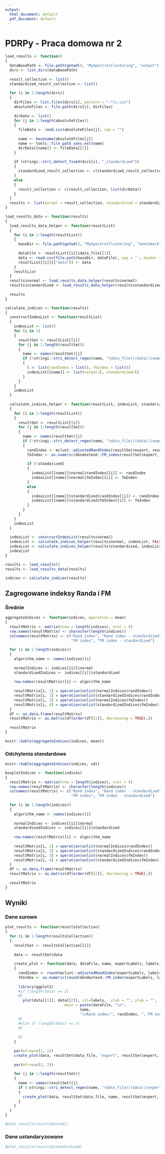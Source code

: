 ```yaml
---
output:
  html_document: default
  pdf_document: default
---
```

# PDRPy - Praca domowa nr 2

```R
load_results <- function()
{
  dataBasePath <- file.path(getwd(), "MySpectralClustering", "output")
  dirs <- list.dirs(dataBasePath)
  
  result_collection <- list()
  standardized_result_collection <- list()
  
  for (i in 2:length(dirs))
  {
    dirFiles <- list.files(dirs[i], pattern = ".*\\.csv")
    absoluteFiles <- file.path(dirs[i], dirFiles)
    
    dirData <- list()
    for (j in 1:length(absoluteFiles))
    {
      fileData <- read.csv(absoluteFiles[j], sep = "")
    
      name <- basename(absoluteFiles[j])
      name <- tools::file_path_sans_ext(name)
      dirData[[name]] <- fileData[[1]]
    }
    
    if (stringi::stri_detect_fixed(dirs[i], "_standardized"))
    {
      standardized_result_collection <- c(standardized_result_collection, list(dirData))
    }
    else
    {
      result_collection <- c(result_collection, list(dirData))
    }
  }
  results <- list(normal = result_collection, standardized = standardized_result_collection)
}

load_results_data <- function(results)
{
  load_results_data_helper <- function(resultList)
  {
    for (i in 1:length(resultList))
    {
      baseDir <- file.path(getwd(), "MySpectralClustering", "benchmark")
      
      dataFile <- resultList[[i]]$data_file[[1]]
      data <- read.csv(file.path(baseDir, dataFile), sep = '', header = FALSE)
      resultList[[i]][["data"]] <- data
    }
    resultList
  }
  results$normal <- load_results_data_helper(results$normal)
  results$standardized <- load_results_data_helper(results$standardized)
  
  results
}

calculate_indices <- function(results)
{
  constructIndexList <- function(resultList)
  {
    indexList <- list()
    for (i in 1)
    {
      resultSet <- resultList[[i]]
      for (j in 1:length(resultSet))
      {
        name <- names(resultSet)[j]
        if (!stringi::stri_detect_regex(name, "(data_file)|(data)|(expert)"))
        {
          l <- list(randIndex = list(), fmIndex = list())
          indexList[[name]] <- list(normal=l, standardized=l)
        }
      }
    }
    indexList
  }
  
  calculate_indices_helper <- function(resultList, indexList, standarized)
  {
    for (i in 1:length(resultList))
    {
      resultSet <- resultList[[i]]
      for (j in 1:length(resultSet))
      {
        name <- names(resultSet)[j]
        if (!stringi::stri_detect_regex(name, "(data_file)|(data)|(expert)"))
        {
          randIndex <- mclust::adjustedRandIndex(resultSet$expert, resultSet[[name]])
          fmIndex <- as.numeric(dendextend::FM_index(resultSet$expert, resultSet[[name]]))
          
          if (!standarized)
          {
            indexList[[name]]$normal$randIndex[[i]] <- randIndex
            indexList[[name]]$normal$fmIndex[[i]] <- fmIndex
          }
          else
          {
            indexList[[name]]$standardized$randIndex[[i]] <- randIndex
            indexList[[name]]$standardized$fmIndex[[i]] <- fmIndex
          }
        }
      }
    }
    indexList
  }
  
  indexList <- constructIndexList(results$normal)
  indexList <- calculate_indices_helper(results$normal, indexList, FALSE)
  indexList <- calculate_indices_helper(results$standardized, indexList, TRUE)
  indexList
}

results <- load_results()
results <- load_results_data(results)

indices <- calculate_indices(results)
```

## Zagregowane indeksy Randa i FM

### Średnie

```r
aggregateIndices <- function(indices, operation = mean)
{
  resultMatrix <- matrix(nrow = length(indices), ncol = 4)
  row.names(resultMatrix) <- character(length(indices))
  colnames(resultMatrix) <- c("Rand index", "Rand index - standardized",
                              "FM index", "FM index - standardized")
  
  for (i in 1:length(indices))
  {
    algorithm_name <- names(indices)[i]
    
    normalIndices <- indices[[i]]$normal
    standardizedIndices <- indices[[i]]$standardized
    
    row.names(resultMatrix)[i] <- algorithm_name
    
    resultMatrix[i, 1] = operation(unlist(normalIndices$randIndex))
    resultMatrix[i, 2] = operation(unlist(standardizedIndices$randIndex))
    resultMatrix[i, 3] = operation(unlist(normalIndices$fmIndex))
    resultMatrix[i, 4] = operation(unlist(standardizedIndices$fmIndex))
  }
  df <- as.data.frame(resultMatrix)
  resultMatrix <- as.matrix(df[order(df[[1]], decreasing = TRUE),])
  
  resultMatrix
}

knitr::kable(aggregateIndices(indices, mean))
```

### Odchylenia standardowe

```r
knitr::kable(aggregateIndices(indices, sd))
```

```r
boxplotIndices <- function(indices)
{
  resultMatrix <- matrix(nrow = length(indices), ncol = 4)
  row.names(resultMatrix) <- character(length(indices))
  colnames(resultMatrix) <- c("Rand index", "Rand index - standardized",
                              "FM index", "FM index - standardized")
  
  for (i in 1:length(indices))
  {
    algorithm_name <- names(indices)[i]
    
    normalIndices <- indices[[i]]$normal
    standardizedIndices <- indices[[i]]$standardized
    
    row.names(resultMatrix)[i] <- algorithm_name
    
    resultMatrix[i, 1] = operation(unlist(normalIndices$randIndex))
    resultMatrix[i, 2] = operation(unlist(standardizedIndices$randIndex))
    resultMatrix[i, 3] = operation(unlist(normalIndices$fmIndex))
    resultMatrix[i, 4] = operation(unlist(standardizedIndices$fmIndex))
  }
  df <- as.data.frame(resultMatrix)
  resultMatrix <- as.matrix(df[order(df[[1]], decreasing = TRUE),])
  
  resultMatrix
}
```

## Wyniki

### Dane surowe

```r
plot_results <- function(resultsCollection) 
{
  for (i in 1:length(resultsCollection))
  {
    resultSet <- resultsCollection[[i]]
    
    data <- resultSet$data
    
    create_plot <- function(data, dataFile, name, expertLabels, labels)
    {
      randIndex <- round(mclust::adjustedRandIndex(expertLabels, labels), 2)
      fmIndex <- as.numeric(round(dendextend::FM_index(expertLabels, labels), 2))
        
      library(ggplot2)
      #if (length(data) == 2)
      #{
        plot(data[[1]], data[[2]], col=labels,  xlab = "", ylab = "",
                           main = paste(dataFile, "\n", 
                                  name, 
                                  "\nRand index:", randIndex, ", FM index:", fmIndex))
      #}
      #else if (length(data) == 3)
      #{
        
      #}
    }
    
    par(mfrow=c(1, 1))
    create_plot(data, resultSet$data_file, "expert", resultSet$expert, resultSet$expert)
    
    par(mfrow=c(2, 2))
    
    for (j in 1:length(resultSet))
    {
      name <- names(resultSet)[j]
      if (!stringi::stri_detect_regex(name, "(data_file)|(data)|(expert)"))
      {
        create_plot(data, resultSet$data_file, name, resultSet$expert, resultSet[[j]])
      }
    }
  }
}

#plot_results(results$normal)
```

### Dane ustandaryzowane
```r
#plot_results(results$standardized)
```